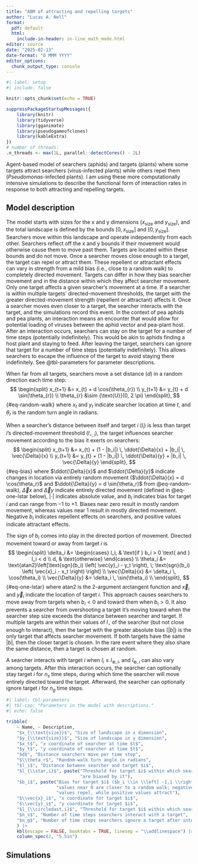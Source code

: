 ```yaml
---
title: "ABM of attracting and repelling targets"
author: "Lucas A. Nell"
format:
  pdf: default
  html:
    include-in-header: in-line_math_mode.html
editor: source
date: "2025-02-13"
date-format: "D MMM YYYY"
editor_options: 
  chunk_output_type: console
---
```


\raggedright

```r
#| label: setup
#| include: false

knitr::opts_chunk$set(echo = TRUE)

suppressPackageStartupMessages({
    library(knitr)
    library(tidyverse)
    library(gganimate)
    library(pseudogameofclones)
    library(kableExtra)
})
# number of threads:
.n_threads <- max(1L, parallel::detectCores() - 2L)
```

Agent-based model of searchers (aphids) and targets (plants) where some targets attract searchers (virus-infected plants) while others repel them (*Pseudomonas*-infected plants). I am using these more computationally intensive simulations to describe the functional form of interaction rates in response to both attracting and repelling targets.



## Model description



The model starts with sizes for the x and y dimensions ($x_{\text{size}}$ and
$y_{\text{size}}$), and the total landscape is defined by the bounds
$\left[ 0, \, x_{\text{size}} \right]$ and $\left[ 0, \, y_{\text{size}} \right]$.
Searchers move within this landscape and operate independently from each other.
Searchers reflect off the x and y bounds if their movement would otherwise 
cause them to move past them.
Targets are located within these bounds and do not move.
Once a searcher moves close enough to a target, the target can repel or 
attract them.
These repellent or attractant effects can vary in strength from a mild 
bias (i.e., close to a random walk) to completely directed movement.
Targets can differ in how they bias searcher movement and in the distance
within which they affect searcher movement.
Only one target affects a given searcher's movement at a time.
If a searcher is within multiple targets' directed-movement thresholds,
the target with the greater directed-movement strength (repellent or 
attractant) affects it.
Once a searcher moves even closer to a target, the searcher interacts with
the target, and the simulations record this event.
In the context of pea aphids and pea plants, an interaction means
an encounter that would allow for potential loading of viruses between
the aphid vector and pea-plant host.
After an interaction occurs, searchers can stay on the target for a number
of time steps (potentially indefinitely).
This would be akin to aphids finding a host plant and staying to feed.
After leaving the target, searchers can ignore that target for a number
of time steps (potentially indefinitely).
This allows searchers to escape the influence of the target to avoid
staying there indefinitely.
See @tbl-parameters for parameter descriptions.

When far from all targets, searchers move a set distance ($d$) in a random 
direction each time step:
$$
\begin{split}
x_{t+1} &= x_{t} + d \cos(\theta_{r}) \\
y_{t+1} &= y_{t} + d \sin(\theta_{r}) \\
\theta_{r} &\sim {\text{U}}(0, 2 \pi)
\end{split},
$${#eq-random-walk}
where
$x_{t}$ and $y_{t}$ indicate searcher location at time $t$,
and $\theta_r$ is the random turn angle in radians.


When a searcher's distance between itself and target $i$ ($l_i$) is
less than target $i$'s directed-movement threshold ($l_{\star,i}$), 
the target influences searcher movement according to the bias 
it exerts on searchers:
$$
\begin{split}
x_{t+1} &= x_{t} + (1 - |b_i|) \, \ddot{\Delta}{x} + |b_i| \, \vec{\Delta}{x} \\
y_{t+1} &= y_{t} + (1 - |b_i|) \, \ddot{\Delta}{y} + |b_i| \, \vec{\Delta}{y}
\end{split},
$$ {#eq-bias}
where 
$\ddot{\Delta}{x}$ and $\ddot{\Delta}{y}$ indicate changes in location via 
entirely random movement ($\ddot{\Delta}{x} = d \cos(\theta_r)$ and 
$\ddot{\Delta}{y} = d \sin(\theta_r)$ from @eq-random-walk),
$\vec{\Delta}{x}$ and $\vec{\Delta}{y}$ indicate entirely directed movement
(defined in @eq-one-lstar below),
$| \cdot |$ indicates absolute value,
and
$b_i$ indicates bias for target $i$ and can range from $-1$ to $+1$.
Biases near zero result in mostly random movement, whereas values near
$1$ result in mostly directed movement.
Negative $b_i$ indicates repellent effects on searchers, and
positive values indicate attractant effects.

The sign of $b_i$ comes into play in the directed portion of movement.
Directed movement toward or away from target $i$ is
$$
\begin{split}
\delta_i &= 
    \begin{cases}
        l_i, & \text{if } b_i > 0 \text{ and } l_i < d \\
        d,   & \text{otherwise}
    \end{cases} \\
\theta_i &= \text{atan2}\left[\text{sgn}(b_i) \left( \vec{y}_i - y_t \right), \; \text{sgn}(b_i) \left( \vec{x}_i - x_t \right) \right] \\
\vec{\Delta}{x} &= \delta_i \, \cos(\theta_i) \\
\vec{\Delta}{y} &= \delta_i \, \sin(\theta_i) \\
\end{split},
$${#eq-one-lstar}
where
$\text{atan2}$ is the 2-argument arctangent function
and
$\vec{x}_i$ and $\vec{y}_i$ indicate the location of target $i$.
This approach causes searchers to move away from targets when $b_i < 0$ and
toward them when $b_i > 0$.
It also prevents a searcher from overshooting a target it's moving toward
when the searcher step size exceeds the distance between searcher 
and target.
If multiple targets are within their values of $l_{\star}$ of the 
searcher (but not close enough to interact), then the target with the
greater absolute bias ($|b|$) is the only target that affects searcher movement.
If both targets have the same $|b|$, then the closer target is chosen.
In the rare event where they also share the same distance, then a
target is chosen at random.


<!-- Searchers can be influenced by multiple targets, in which -->
<!-- case directed movement is weighted by each target's magnitude of bias, $|b_i|$. -->
<!-- For a vector containing all indices for targets within their directed-movement -->
<!-- threshold of the searcher ($\mathbf{R}$), directed movement is as follows: -->
<!-- $$ -->
<!-- \begin{split} -->
<!-- \mathbf{R} &= \left\{\text{ all } i \text{ such that } l_i \le l_{\star,i} \right\} \\ -->
<!-- |b| &= \max_{i \in \mathbf{R}}\left( | b_i | \right) \\ -->
<!-- \vec{\Delta}{x} &= \sum_{i \in \mathbf{R}}{\left( \omega_i \, \vec{\Delta}{x}_i \right)} \\ -->
<!-- \vec{\Delta}{y} &= \sum_{i \in \mathbf{R}}{\left( \omega_i \, \vec{\Delta}{y}_i \right)} \\ -->
<!-- \omega_i        &= \frac{|b_i|}{ -->
<!--     \sum\limits_{j \in \mathbf{R}}{ |b_j| }} -->
<!-- \end{split}, -->
<!-- $$ {#eq-mult-lstars} -->
<!-- where -->
<!-- $l_i$ is the distance from the searcher to nearby target $i$, -->
<!-- and -->
<!-- $\vec{\Delta}{x}_i$ and $\vec{\Delta}{y}_i$ indicate entirely directed movement  -->
<!-- toward nearby target $i$ (@eq-one-lstar). -->



A searcher interacts with target $i$ when $l_i \le l_{\circledast,i}$,
and $l_{\circledast,i}$ can also vary among targets.
After this interaction occurs, the searcher can optionally stay target $i$
for $n_s$ time steps, during which time the searcher will move entirely
directed toward the target.
Afterward, the searcher can optionally ignore target $i$ for $n_g$ time steps.



\clearpage

```r
#| label: tbl-parameters
#| tbl-cap: "Parameters in the model with descriptions."
#| echo: false

tribble(
    ~ Name, ~ Description,
    "$x_{\\text{size}}$", "Size of landscape in x dimension",
    "$y_{\\text{size}}$", "Size of landscape in y dimension",
    "$x_t$", "x coordinate of searcher at time $t$",
    "$y_t$", "y coordinate of searcher at time $t$",
    "$d$", "Distance searchers move per time step",
    "$\\theta_r$", "Random-walk turn angle in radians",
    "$l_i$", "Distance between searcher and target $i$",
    "$l_{\\star,i}$", paste("Threshold for target $i$ within which searchers",
                            "are biased by it"),
    "$b_i$", paste("Bias for target $i$ ($b_i \\in \\left[ -1,1 \\right]$);",
                   "values near 0 are closer to a random walk; negative",
                   "values repel, while positive values attract"),
    "$\\vec{x}_i$", "x coordinate for target $i$",
    "$\\vec{y}_i$", "y coordinate for target $i$",
    "$l_{\\circledast,i}$", "Threshold for target $i$ within which searchers interact with it",
    "$n_s$", "Number of time steps searchers interact with a target",
    "$n_g$", "Number of time steps searchers ignore a target after interacting"
    ) |> 
    kbl(escape = FALSE, booktabs = TRUE, linesep = "\\addlinespace") |> 
    column_spec(2, "5.5in")
```



## Simulations




<!-- ```{r} -->
<!-- #| animation-hook: gifski -->
<!-- ``` -->

